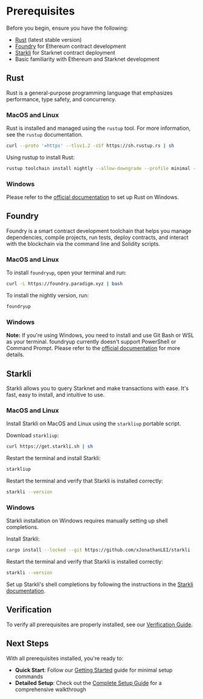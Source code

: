 # Prerequisites

Before you begin, ensure you have the following:

- [Rust](https://www.rust-lang.org/tools/install) (latest stable version)
- [Foundry](https://book.getfoundry.sh/getting-started/installation) for Ethereum contract development
- [Starkli](https://github.com/xJonathanLEI/starkli) for Starknet contract deployment
- Basic familiarity with Ethereum and Starknet development

## Rust

Rust is a general-purpose programming language that emphasizes performance, type safety, and concurrency.

### MacOS and Linux

Rust is installed and managed using the `rustup` tool. For more information, see the `rustup` documentation.

```bash
curl --proto '=https' --tlsv1.2 -sSf https://sh.rustup.rs | sh
```

Using rustup to install Rust:

```bash
rustup toolchain install nightly --allow-downgrade --profile minimal --component clippy
```

### Windows

Please refer to the [official documentation](https://www.rust-lang.org/tools/install) to set up Rust on Windows.

## Foundry

Foundry is a smart contract development toolchain that helps you manage dependencies, compile projects, run tests, deploy contracts, and interact with the blockchain via the command line and Solidity scripts.

### MacOS and Linux

To install `foundryup`, open your terminal and run:

```bash
curl -L https://foundry.paradigm.xyz | bash
```

To install the nightly version, run:

```bash
foundryup
```

### Windows

**Note:** If you're using Windows, you need to install and use Git Bash or WSL as your terminal. foundryup currently doesn't support PowerShell or Command Prompt. Please refer to the [official documentation](https://book.getfoundry.sh/getting-started/installation) for more details.

## Starkli

Starkli allows you to query Starknet and make transactions with ease. It's fast, easy to install, and intuitive to use.

### MacOS and Linux

Install Starkli on MacOS and Linux using the `starkliup` portable script.

Download `starkliup`:

```bash
curl https://get.starkli.sh | sh
```

Restart the terminal and install Starkli:

```bash
starkliup
```

Restart the terminal and verify that Starkli is installed correctly:

```bash
starkli --version
```

### Windows

Starkli installation on Windows requires manually setting up shell completions.

Install Starkli:

```bash
cargo install --locked --git https://github.com/xJonathanLEI/starkli
```

Restart the terminal and verify that Starkli is installed correctly:

```bash
starkli --version
```

Set up Starkli's shell completions by following the instructions in the [Starkli documentation](https://github.com/xJonathanLEI/starkli).

## Verification

To verify all prerequisites are properly installed, see our [Verification Guide](/verification).

## Next Steps

With all prerequisites installed, you're ready to:

- **Quick Start**: Follow our [Getting Started](/getting-started) guide for minimal setup commands
- **Detailed Setup**: Check out the [Complete Setup Guide](/setup) for a comprehensive walkthrough